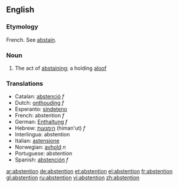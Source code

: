 ==English==
===Etymology===
French.  See [[abstain]].
===Noun===
#The act of [[abstaining]]; a holding [[aloof]]

===Translations===
*Catalan: [[abstenció]] ''f''
*Dutch: [[onthouding]] ''f''
*Esperanto: [[sindeteno]]
*French: abstention ''f''
*German: [[Enthaltung]] ''f''
*Hebrew: [[הימנעות]] (himan'ut) ''f''
*Interlingua: abstention
*Italian: [[astensione]]
*Norwegian: [[avhold]] ''n''
*Portuguese: abstention
*Spanish: [[abstención]] ''f''

[[ar:abstention]]
[[de:abstention]]
[[et:abstention]]
[[el:abstention]]
[[fr:abstention]]
[[gl:abstention]]
[[ru:abstention]]
[[vi:abstention]]
[[zh:abstention]]